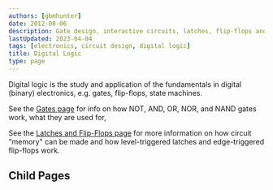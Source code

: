 ```yaml
---
authors: [gbmhunter]
date: 2012-08-06
description: Gate design, interactive circuits, latches, flip-flops and more info on digital logic.
lastUpdated: 2023-04-04
tags: [electronics, circuit design, digital logic]
title: Digital Logic
type: page
---
```


Digital logic is the study and application of the fundamentals in digital (binary) electronics, e.g. gates, flip-flops, state machines.

See the [Gates page](/electronics/circuit-design/digital-logic/gates/) for info on how NOT, AND, OR, NOR, and NAND gates work, what they are used for, 

See the [Latches and Flip-Flops page](/electronics/circuit-design/digital-logic/latches-and-flip-flops/) for more information on how circuit "memory" can be made and how level-triggered latches and edge-triggered flip-flops work.

## Child Pages

<ChildPages />
